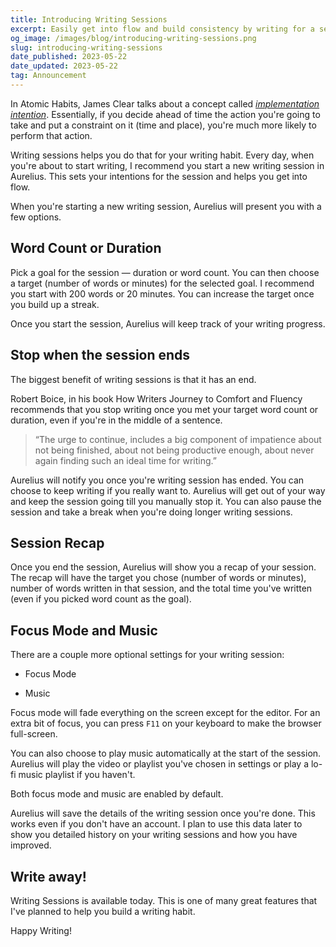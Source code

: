 ```yaml
---
title: Introducing Writing Sessions
excerpt: Easily get into flow and build consistency by writing for a set duration or word count.
og_image: /images/blog/introducing-writing-sessions.png
slug: introducing-writing-sessions
date_published: 2023-05-22
date_updated: 2023-05-22
tag: Announcement
---
```


In Atomic Habits, James Clear talks about a concept called [_implementation intention_](https://jamesclear.com/implementation-intentions). Essentially, if you decide ahead of time the action you're going to take and put a constraint on it (time and place), you're much more likely to perform that action.

Writing sessions helps you do that for your writing habit. Every day, when you're about to start writing, I recommend you start a new writing session in Aurelius. This sets your intentions for the session and helps you get into flow.

When you're starting a new writing session, Aurelius will present you with a few options.

## Word Count or Duration

Pick a goal for the session — duration or word count. You can then choose a target (number of words or minutes) for the selected goal. I recommend you start with 200 words or 20 minutes. You can increase the target once you build up a streak.

Once you start the session, Aurelius will keep track of your writing progress.

## Stop when the session ends

The biggest benefit of writing sessions is that it has an end.

Robert Boice, in his book How Writers Journey to Comfort and Fluency recommends that you stop writing once you met your target word count or duration, even if you're in the middle of a sentence.

> “The urge to continue, includes a big component of impatience about not being finished, about not being productive enough, about never again finding such an ideal time for writing.”

Aurelius will notify you once you're writing session has ended. You can choose to keep writing if you really want to. Aurelius will get out of your way and keep the session going till you manually stop it. You can also pause the session and take a break when you're doing longer writing sessions.

## Session Recap

Once you end the session, Aurelius will show you a recap of your session. The recap will have the target you chose (number of words or minutes), number of words written in that session, and the total time you've written (even if you picked word count as the goal).

## Focus Mode and Music

There are a couple more optional settings for your writing session:

*   Focus Mode
    
*   Music
    

Focus mode will fade everything on the screen except for the editor. For an extra bit of focus, you can press `F11` on your keyboard to make the browser full-screen.

You can also choose to play music automatically at the start of the session. Aurelius will play the video or playlist you've chosen in settings or play a lo-fi music playlist if you haven't.

Both focus mode and music are enabled by default.

Aurelius will save the details of the writing session once you're done. This works even if you don't have an account. I plan to use this data later to show you detailed history on your writing sessions and how you have improved.

## Write away!

Writing Sessions is available today. This is one of many great features that I've planned to help you build a writing habit.

Happy Writing!
